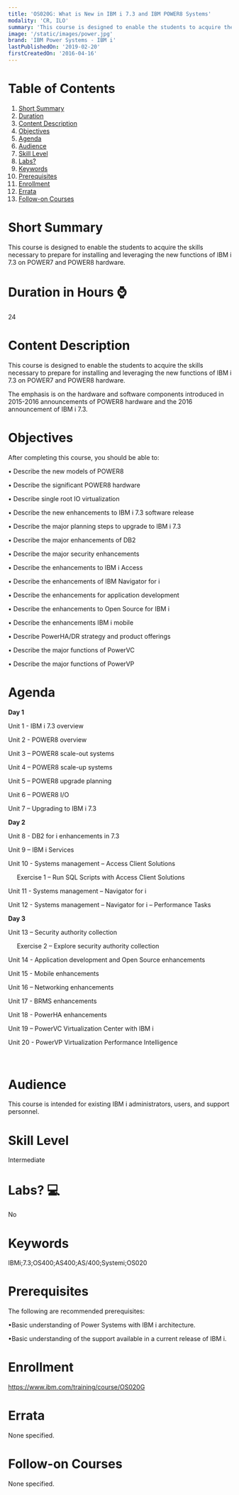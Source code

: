 ```yaml
---
title: 'OS020G: What is New in IBM i 7.3 and IBM POWER8 Systems'
modality: 'CR, ILO'
summary: 'This course is designed to enable the students to acquire the skills necessary to prepare for installing and leveraging the new functions of IBM i 7.3 on POWER7 and POWER8 hardware.'
image: '/static/images/power.jpg'
brand: 'IBM Power Systems - IBM i'
lastPublishedOn: '2019-02-20'
firstCreatedOn: '2016-04-16'
---
```

# Table of Contents
1.  [Short Summary](#short-summary)
2.  [Duration](#duration-in-hours-)
3.  [Content Description](#content-description)
4.  [Objectives](#objectives)
5.  [Agenda](#agenda)
6.  [Audience](#audience)
7.  [Skill Level](#skill-level)
8.  [Labs?](#labs-)
9.  [Keywords](#keywords)
10. [Prerequisites](#prerequisites)
11. [Enrollment](#enrollment)
12. [Errata](#errata)
13. [Follow-on Courses](#follow-on-courses)

# Short Summary
This course is designed to enable the students to acquire the skills necessary to prepare for installing and leveraging the new functions of IBM i 7.3 on POWER7 and POWER8 hardware.

# Duration in Hours ⌚
24

# Content Description
<p>This course is designed to enable the students to acquire the skills necessary to prepare for installing and leveraging the new functions of IBM i 7.3 on POWER7 and POWER8 hardware.</p>

<p>The emphasis is on the hardware and software components introduced in 2015-2016 announcements of POWER8 hardware and the 2016 announcement of IBM i 7.3.</p>

# Objectives
<p>After completing this course, you should be able to:</p>

<p>&bull; Describe the new models of POWER8</p>

<p>&bull; Describe the significant POWER8 hardware</p>

<p>&bull; Describe single root IO virtualization</p>

<p>&bull; Describe the new enhancements to IBM i 7.3 software release</p>

<p>&bull; Describe the major planning steps to upgrade to IBM i 7.3</p>

<p>&bull; Describe the major enhancements of DB2</p>

<p>&bull; Describe the major security enhancements</p>

<p>&bull; Describe the enhancements to IBM i Access</p>

<p>&bull; Describe the enhancements of IBM Navigator for i</p>

<p>&bull; Describe the enhancements for application development</p>

<p>&bull; Describe the enhancements to Open Source for IBM i</p>

<p>&bull; Describe the enhancements IBM i mobile</p>

<p>&bull; Describe PowerHA/DR strategy and product offerings</p>

<p>&bull; Describe the major functions of PowerVC</p>

<p>&bull; Describe the major functions of PowerVP</p>

# Agenda
<p><strong>Day 1 </strong></p><p>Unit 1 - IBM i 7.3 overview</p><p>Unit 2 - POWER8 overview</p><p>Unit 3 &ndash; POWER8 scale-out systems</p><p>Unit 4 &ndash; POWER8 scale-up systems</p><p>Unit 5 &ndash; POWER8 upgrade planning</p><p>Unit 6 &ndash; POWER8 I/O</p><p>Unit 7 &ndash; Upgrading to IBM i 7.3</p><p><strong>Day 2</strong></p><p>Unit 8 - DB2 for i enhancements in 7.3</p><p>Unit 9 &ndash; IBM i Services</p><p>Unit 10 - Systems management &ndash; Access Client Solutions</p><p>&nbsp;&nbsp;&nbsp;&nbsp; Exercise 1 &ndash; Run SQL Scripts with Access Client Solutions</p><p>Unit 11 - Systems management &ndash; Navigator for i</p><p>Unit 12 - Systems management &ndash; Navigator for i &ndash; Performance Tasks</p><p><strong>Day 3</strong></p><p>Unit 13 &ndash; Security authority collection</p><p>&nbsp;&nbsp;&nbsp;&nbsp; Exercise 2 &ndash; Explore security authority collection</p><p>Unit 14 - Application development and Open Source enhancements</p><p>Unit 15 - Mobile enhancements</p><p>Unit 16 &ndash; Networking enhancements</p><p>Unit 17 - BRMS enhancements</p><p>Unit 18 - PowerHA enhancements</p><p>Unit 19 &ndash; PowerVC Virtualization Center with IBM i</p><p>Unit 20 - PowerVP Virtualization Performance Intelligence</p><p>&nbsp;</p>

# Audience
<p>This course is intended for existing IBM i administrators, users, and support personnel.</p>

# Skill Level
Intermediate

# Labs? 💻
No

# Keywords
IBMi;7.3;OS400;AS400;AS/400;Systemi;OS020

# Prerequisites
<p>The following are recommended prerequisites:</p>

<p>&bull;Basic understanding of Power Systems with IBM i architecture.</p>

<p>&bull;Basic understanding of the support available in a current release of IBM i.</p>

# Enrollment
https://www.ibm.com/training/course/OS020G

# Errata
None specified.

# Follow-on Courses
None specified.

